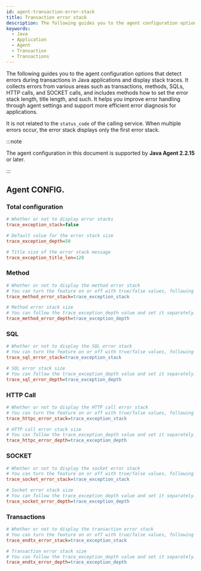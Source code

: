 ```yaml
---
id: agent-transaction-error-stack
title: Transaction error stack
description: The following guides you to the agent configuration options that detect errors during transactions in Java applications and display stack traces. It collects errors from various areas such as transactions, methods, SQLs, HTTP calls, and SOCKET calls, and includes methods how to set the error stack length, title length, and such. It helps you improve error handling through agent settings and support more efficient error diagnosis for applications.
keywords:
  - Java
  - Application
  - Agent
  - Transaction
  - Transactions
---
```


The following guides you to the agent configuration options that detect errors during transactions in Java applications and display stack traces. It collects errors from various areas such as transactions, methods, SQLs, HTTP calls, and SOCKET calls, and includes methods how to set the error stack length, title length, and such. It helps you improve error handling through agent settings and support more efficient error diagnosis for applications.

It is not related to the `status_code` of the calling service. When multiple errors occur, the error stack displays only the first error stack.

:::note

The agent configuration in this document is supported by **Java Agent 2.2.15** or later.

:::

## Agent CONFIG.

### Total configuration

```ini title='whatap.conf'
# Whether or not to display error stacks
trace_exception_stack=false

# Default value for the error stack size
trace_exception_depth=50

# Title size of the error stack message
trace_exception_title_len=128
```

### Method

```ini title='whatap.conf'
# Whether or not to display the method error stack
# You can turn the feature on or off with true/false values, following the trace_exception_stack value.
trace_method_error_stack=trace_exception_stack

# Method error stack size
# You can follow the trace_exception_depth value and set it separately.
trace_method_error_depth=trace_exception_depth
```

### SQL

```ini title='whatap.conf'
# Whether or not to display the SQL error stack
# You can turn the feature on or off with true/false values, following the trace_exception_stack value.
trace_sql_error_stack=trace_exception_stack

# SQL error stack size
# You can follow the trace_exception_depth value and set it separately.
trace_sql_error_depth=trace_exception_depth
```

### HTTP Call

```ini title='whatap.conf'
# Whether or not to display the HTTP call error stack
# You can turn the feature on or off with true/false values, following the trace_exception_stack value.
trace_httpc_error_stack=trace_exception_stack

# HTTP call error stack size
# You can follow the trace_exception_depth value and set it separately.
trace_httpc_error_depth=trace_exception_depth
```

### SOCKET

```ini title='whatap.conf'
# Whether or not to display the socket error stack
# You can turn the feature on or off with true/false values, following the trace_exception_stack value.
trace_socket_error_stack=trace_exception_stack

# Socket error stack size
# You can follow the trace_exception_depth value and set it separately.
trace_socket_error_depth=trace_exception_depth
```

### Transactions

```ini title='whatap.conf'
# Whether or not to display the transaction error stack
# You can turn the feature on or off with true/false values, following the trace_exception_stack value.
trace_endtx_error_stack=trace_exception_stack

# Transaction error stack size
# You can follow the trace_exception_depth value and set it separately.
trace_endtx_error_depth=trace_exception_depth
```
